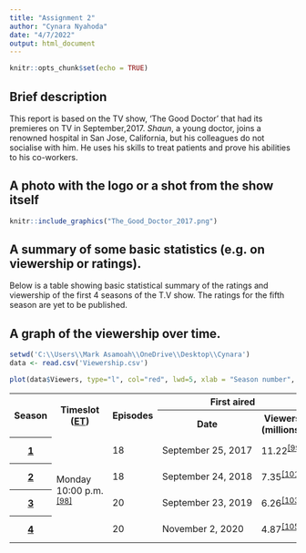 ```yaml
---
title: "Assignment 2"
author: "Cynara Nyahoda"
date: "4/7/2022"
output: html_document
---
```


```r
knitr::opts_chunk$set(echo = TRUE)
```

## Brief description

This report is based on the TV show, 'The Good Doctor' that had its premieres on TV in September,2017. _Shaun_, a young doctor, joins a renowned hospital in San Jose, California, but his colleagues do not socialise with him. He uses his skills to treat patients and prove his abilities to his co-workers.


## A photo with the logo or a shot from the show itself


```r

knitr::include_graphics("The_Good_Doctor_2017.png")

```


## A summary of some basic statistics (e.g. on viewership or ratings).


Below is a table showing basic statistical summary of the ratings and viewership of the first 4 seasons of the T.V show. The ratings for the fifth season are yet to be published.





<table><tbody><tr>
<th scope="col" rowspan="2">Season</th>
<th scope="col" rowspan="2">Timeslot (<a href="/wiki/Eastern_Time_Zone" title="Eastern Time Zone">ET</a>)
</th>
<th scope="col" rowspan="2">Episodes
</th>
<th scope="col" colspan="2">First aired
</th>
<th scope="col" colspan="2">Last aired</th>
<th scope="col" rowspan="2">TV season</th>
<th scope="col" rowspan="2">Viewership<br />rank</th>
<th scope="col" rowspan="2"><abbr title="Average">Avg.</abbr> viewers<br />(millions)</th>
<th scope="col" rowspan="2">18–49<br />rank</th>
<th scope="col" rowspan="2"><abbr title="Average">Avg.</abbr> 18–49<br />rating
</th></tr>
<tr>
<th scope="col">Date
</th>
<th scope="col">Viewers<br />(millions)
</th>
<th scope="col">Date
</th>
<th scope="col">Viewers<br />(millions)
</th></tr>
<tr>
<th scope="row" style="text-align:center;"><a href="/wiki/List_of_The_Good_Doctor_episodes#Season_1" title="List of The Good Doctor episodes">1</a>
</th>
<td rowspan="5">Monday 10:00&#160;p.m.<sup id="cite_ref-TFC_100-0" class="reference"><a href="#cite_note-TFC-100">&#91;98&#93;</a></sup></td>
<td>18
</td>
<td>September&#160;25,&#160;2017<span style="display:none">&#160;(<span class="bday dtstart published updated">2017-09-25</span>)</span>
</td>
<td>11.22<sup id="cite_ref-1.01_101-0" class="reference"><a href="#cite_note-1.01-101">&#91;99&#93;</a></sup>
</td>
<td>March&#160;26,&#160;2018<span style="display:none">&#160;(<span class="dtend">2018-03-26</span>)</span>
</td>
<td>9.52<sup id="cite_ref-1.18_102-0" class="reference"><a href="#cite_note-1.18-102">&#91;100&#93;</a></sup></td>
<td rowspan="1"><a href="/wiki/2017%E2%80%9318_United_States_network_television_schedule" title="2017–18 United States network television schedule">2017–18</a></td>
<td rowspan="1">7</td>
<td rowspan="1">15.61</td>
<td rowspan="1">9</td>
<td rowspan="1">3.4<sup id="cite_ref-2017-2018AvgRatings_27-1" class="reference"><a href="#cite_note-2017-2018AvgRatings-27">&#91;25&#93;</a></sup>
</td></tr>
<tr>
<th scope="row" style="text-align:center;"><a href="/wiki/List_of_The_Good_Doctor_episodes#Season_2" title="List of The Good Doctor episodes">2</a>
</th>
<td>18
</td>
<td>September&#160;24,&#160;2018<span style="display:none">&#160;(<span class="bday dtstart published updated">2018-09-24</span>)</span>
</td>
<td>7.35<sup id="cite_ref-2.01_103-0" class="reference"><a href="#cite_note-2.01-103">&#91;101&#93;</a></sup>
</td>
<td>March&#160;11,&#160;2019<span style="display:none">&#160;(<span class="dtend">2019-03-11</span>)</span>
</td>
<td>7.78<sup id="cite_ref-2.18_104-0" class="reference"><a href="#cite_note-2.18-104">&#91;102&#93;</a></sup></td>
<td rowspan="1"><a href="/wiki/2018%E2%80%9319_United_States_network_television_schedule" title="2018–19 United States network television schedule">2018–19</a></td>
<td rowspan="1">12</td>
<td rowspan="1">12.20</td>
<td rowspan="1">12</td>
<td rowspan="1">2.4<sup id="cite_ref-2018-2019AvgRatings_28-1" class="reference"><a href="#cite_note-2018-2019AvgRatings-28">&#91;26&#93;</a></sup>
</td></tr>
<tr>
<th scope="row" style="text-align:center;"><a href="/wiki/List_of_The_Good_Doctor_episodes#Season_3" title="List of The Good Doctor episodes">3</a>
</th>
<td>20
</td>
<td>September&#160;23,&#160;2019<span style="display:none">&#160;(<span class="bday dtstart published updated">2019-09-23</span>)</span>
</td>
<td>6.26<sup id="cite_ref-3.01_105-0" class="reference"><a href="#cite_note-3.01-105">&#91;103&#93;</a></sup>
</td>
<td>March&#160;30,&#160;2020<span style="display:none">&#160;(<span class="bday dtstart published updated">2020-03-30</span>)</span>
</td>
<td>7.71<sup id="cite_ref-3.20_106-0" class="reference"><a href="#cite_note-3.20-106">&#91;104&#93;</a></sup></td>
<td rowspan="1"><a href="/wiki/2019%E2%80%9320_United_States_network_television_schedule" title="2019–20 United States network television schedule">2019–20</a></td>
<td rowspan="1">11</td>
<td rowspan="1">10.82</td>
<td rowspan="1">13</td>
<td rowspan="1">1.8<sup id="cite_ref-2019-2020AvgRatings_29-1" class="reference"><a href="#cite_note-2019-2020AvgRatings-29">&#91;27&#93;</a></sup>
</td></tr>
<tr>
<th scope="row" style="text-align:center;"><a href="/wiki/List_of_The_Good_Doctor_episodes#Season_4_(2020–21)" title="List of The Good Doctor episodes">4</a>
</th>
<td>20
</td>
<td>November&#160;2,&#160;2020<span style="display:none">&#160;(<span class="bday dtstart published updated">2020-11-02</span>)</span>
</td>
<td>4.87<sup id="cite_ref-4.01_107-0" class="reference"><a href="#cite_note-4.01-107">&#91;105&#93;</a></sup>
</td>
<td>June&#160;7,&#160;2021<span style="display:none">&#160;(<span class="dtend">2021-06-07</span>)</span>
</td>
<td>3.99<sup id="cite_ref-108" class="reference"><a href="#cite_note-108">&#91;106&#93;</a></sup></td>
<td rowspan="1"><a href="/wiki/2020%E2%80%9321_United_States_network_television_schedule" title="2020–21 United States network television schedule">2020–21</a></td>
<td rowspan="1">19</td>
<td rowspan="1">8.16</td>
<td rowspan="1">22</td>
<td rowspan="1">1.2<sup id="cite_ref-2020–2021AvgRatings_30-1" class="reference"><a href="#cite_note-2020–2021AvgRatings-30">&#91;28&#93;</a></sup>
</td></tr>


## A graph of the viewership over time.

```r
setwd('C:\\Users\\Mark Asamoah\\OneDrive\\Desktop\\Cynara')
data <- read.csv('Viewership.csv')

plot(data$Viewers, type="l", col="red", lwd=5, xlab = "Season number", ylab = "TV viewers in the US (millions)")

```



